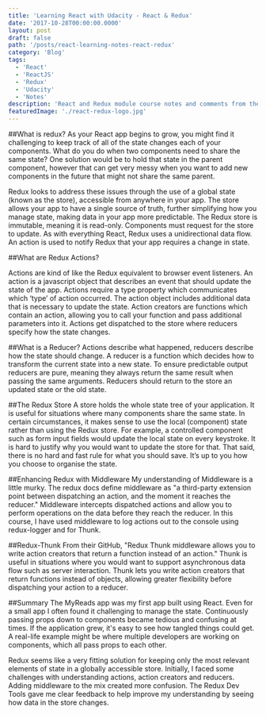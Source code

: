 ```yaml
---
title: 'Learning React with Udacity - React & Redux'
date: '2017-10-28T00:00:00.0000'
layout: post
draft: false
path: '/posts/react-learning-notes-react-redux'
category: 'Blog'
tags:
  - 'React'
  - 'ReactJS'
  - 'Redux'
  - 'Udacity'
  - 'Notes'
description: 'React and Redux module course notes and comments from the Udacity ReactJS Redux and React Native Nanodegree'
featuredImage: './react-redux-logo.jpg'
---
```


##What is redux?
As your React app begins to grow, you might find it challenging to keep track of all of the state changes each of your components. What do you do when two components need to share the same state? One solution would be to hold that state in the parent component, however that can get very messy when you want to add new components in the future that might not share the same parent.

Redux looks to address these issues through the use of a global state (known as the store), accessible from anywhere in your app. The store allows your app to have a single source of truth, further simplifying how you manage state, making data in your app more predictable. The Redux store is immutable, meaning it is read-only. Components must request for the store to update. As with everything React, Redux uses a unidirectional data flow. An action is used to notify Redux that your app requires a change in state.

##What are Redux Actions?

Actions are kind of like the Redux equivalent to browser event listeners. An action is a javascript object that describes an event that should update the state of the app. Actions require a type property which communicates which ‘type’ of action occurred. The action object includes additional data that is necessary to update the state.
Action creators are functions which contain an action, allowing you to call your function and pass additional parameters into it. Actions get dispatched to the store where reducers specify how the state changes.

##What is a Reducer?
Actions describe what happened, reducers describe how the state should change. A reducer is a function which decides how to transform the current state into a new state. To ensure predictable output reducers are pure, meaning they always return the same result when passing the same arguments. Reducers should return to the store an updated state or the old state.

##The Redux Store
A store holds the whole state tree of your application. It is useful for situations where many components share the same state. In certain circumstances, it makes sense to use the local (component) state rather than using the Redux store. For example, a controlled component such as form input fields would update the local state on every keystroke. It is hard to justify why you would want to update the store for that. That said, there is no hard and fast rule for what you should save. It’s up to you how you choose to organise the state.

##Enhancing Redux with Middleware
My understanding of Middleware is a little murky. The redux docs define middleware as "a third-party extension point between dispatching an action, and the moment it reaches the reducer." Middleware intercepts dispatched actions and allow you to perform operations on the data before they reach the reducer. In this course, I have used middleware to log actions out to the console using redux-logger and for Thunk.

##Redux-Thunk
From their GitHub, "Redux Thunk middleware allows you to write action creators that return a function instead of an action." Thunk is useful in situations where you would want to support asynchronous data flow such as server interaction. Thunk lets you write action creators that return functions instead of objects, allowing greater flexibility before dispatching your action to a reducer.

##Summary
The MyReads app was my first app built using React. Even for a small app I often found it challenging to manage the state. Continuously passing props down to components became tedious and confusing at times. If the application grew, it's easy to see how tangled things could get. A real-life example might be where multiple developers are working on components, which all pass props to each other.

Redux seems like a very fitting solution for keeping only the most relevant elements of state in a globally accessible store. Initially, I faced some challenges with understanding actions, action creators and reducers. Adding middleware to the mix created more confusion. The Redux Dev Tools gave me clear feedback to help improve my understanding by seeing how data in the store changes.
